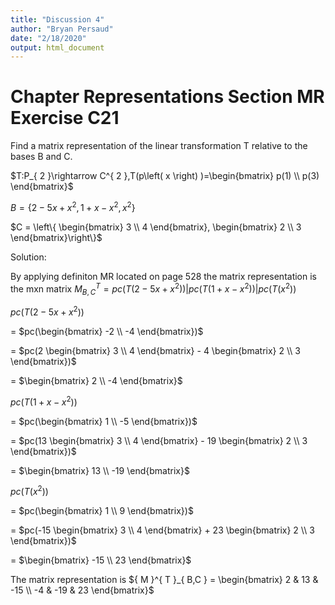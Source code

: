 ---
title: "Discussion 4"
author: "Bryan Persaud"
date: "2/18/2020"
output: html_document
---

# Chapter Representations Section MR Exercise C21

Find a matrix representation of the linear transformation T relative to the bases B and C.

$T:P_{ 2 }\rightarrow C^{ 2 },T(p\left( x \right) )=\begin{bmatrix} p(1)  \\  p(3)  \end{bmatrix}$

$B = \left\{ 2 - 5x + x^ 2, 1 + x - x^ 2, x^ 2 \right\}$

$C = \left\{  \begin{bmatrix} 3 \\ 4   \end{bmatrix}, \begin{bmatrix} 2 \\ 3 \end{bmatrix}\right\}$

Solution:

By applying definiton MR located on page 528 the matrix representation is the mxn matrix ${ M }^{ T }_{ B,C } = pc(T(2 - 5x + x^2))|pc(T(1 + x - x^2))|pc(T(x^2))$

$pc(T(2 - 5x + x^2))$ 

= $pc(\begin{bmatrix} -2 \\ -4 \end{bmatrix})$ 

= $pc(2 \begin{bmatrix} 3 \\ 4 \end{bmatrix} - 4 \begin{bmatrix} 2 \\ 3 \end{bmatrix})$

= $\begin{bmatrix} 2 \\ -4 \end{bmatrix}$

$pc(T(1 + x - x^2))$ 

= $pc(\begin{bmatrix} 1 \\ -5 \end{bmatrix})$

= $pc(13 \begin{bmatrix} 3 \\ 4 \end{bmatrix} - 19 \begin{bmatrix} 2 \\ 3 \end{bmatrix})$

= $\begin{bmatrix} 13 \\ -19 \end{bmatrix}$

$pc(T(x^2))$ 

= $pc(\begin{bmatrix} 1 \\ 9 \end{bmatrix})$

= $pc(-15 \begin{bmatrix} 3 \\ 4 \end{bmatrix} + 23 \begin{bmatrix} 2 \\ 3 \end{bmatrix})$

= $\begin{bmatrix} -15 \\ 23 \end{bmatrix}$

The matrix representation is ${ M }^{ T }_{ B,C } = \begin{bmatrix} 2 & 13 & -15 \\ -4 & -19 & 23 \end{bmatrix}$